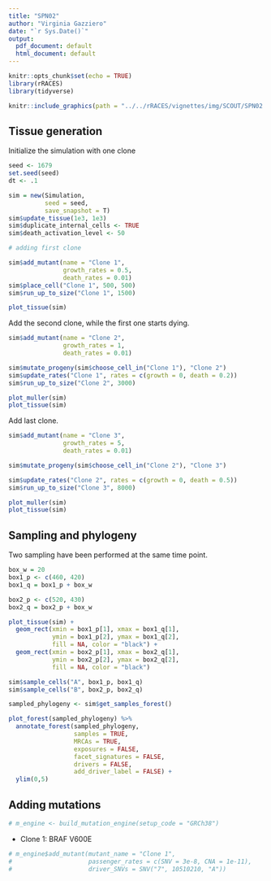 ```yaml
---
title: "SPN02"
author: "Virginia Gazziero"
date: "`r Sys.Date()`"
output:
  pdf_document: default
  html_document: default
---
```


```r
knitr::opts_chunk$set(echo = TRUE)
library(rRACES)
library(tidyverse)
```

```r
knitr::include_graphics(path = "../../rRACES/vignettes/img/SCOUT/SPN02.png")
```

## Tissue generation

Initialize the simulation with one clone

```r
seed <- 1679
set.seed(seed)
dt <- .1

sim = new(Simulation, 
          seed = seed,
          save_snapshot = T)
sim$update_tissue(1e3, 1e3)
sim$duplicate_internal_cells <- TRUE
sim$death_activation_level <- 50

# adding first clone

sim$add_mutant(name = "Clone 1", 
               growth_rates = 0.5,
               death_rates = 0.01)
sim$place_cell("Clone 1", 500, 500)
sim$run_up_to_size("Clone 1", 1500)
```

```r
plot_tissue(sim)
```

Add the second clone, while the first one starts dying.

```r
sim$add_mutant(name = "Clone 2",
               growth_rates = 1,
               death_rates = 0.01)

sim$mutate_progeny(sim$choose_cell_in("Clone 1"), "Clone 2")
sim$update_rates("Clone 1", rates = c(growth = 0, death = 0.2))
sim$run_up_to_size("Clone 2", 3000)
```

```r
plot_muller(sim)
plot_tissue(sim)
```

Add last clone.

```r
sim$add_mutant(name = "Clone 3",
               growth_rates = 5,
               death_rates = 0.01)

sim$mutate_progeny(sim$choose_cell_in("Clone 2"), "Clone 3")

sim$update_rates("Clone 2", rates = c(growth = 0, death = 0.5))
sim$run_up_to_size("Clone 3", 8000)
```

```r
plot_muller(sim)
plot_tissue(sim)
```

## Sampling and phylogeny

Two sampling have been performed at the same time point.

```r

box_w = 20 
box1_p <- c(460, 420)
box1_q = box1_p + box_w

box2_p <- c(520, 430)
box2_q = box2_p + box_w

plot_tissue(sim) +
  geom_rect(xmin = box1_p[1], xmax = box1_q[1], 
            ymin = box1_p[2], ymax = box1_q[2], 
            fill = NA, color = "black") +
  geom_rect(xmin = box2_p[1], xmax = box2_q[1], 
            ymin = box2_p[2], ymax = box2_q[2], 
            fill = NA, color = "black") 

sim$sample_cells("A", box1_p, box1_q)
sim$sample_cells("B", box2_p, box2_q)
```

```r
sampled_phylogeny <- sim$get_samples_forest()

plot_forest(sampled_phylogeny) %>%
  annotate_forest(sampled_phylogeny, 
                  samples = TRUE, 
                  MRCAs = TRUE, 
                  exposures = FALSE, 
                  facet_signatures = FALSE, 
                  drivers = FALSE, 
                  add_driver_label = FALSE) + 
  ylim(0,5)
```

## Adding mutations

```r
# m_engine <- build_mutation_engine(setup_code = "GRCh38")
```

-   Clone 1: BRAF V600E

```r
# m_engine$add_mutant(mutant_name = "Clone 1",
#                     passenger_rates = c(SNV = 3e-8, CNA = 1e-11),
#                     driver_SNVs = SNV("7", 10510210, "A")) 
```
